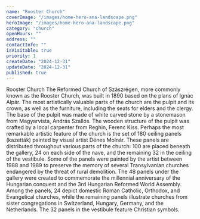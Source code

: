 ```yaml
---
name: "Rooster Church"
coverImage: "/images/home-hero-ana-landscape.png"
heroImage: "/images/home-hero-ana-landscape.png"
category: "church"
openHours: ""
address: ""
contactInfo: ""
isVisitable: true
priority: 1
createDate: "2024-12-31"
updateDate: "2024-12-31"
published: true
---
```


<ContentTitle>
    Rooster Church
</ContentTitle>
<ContentTextBlock>
The Reformed Church of Szászrégen, more commonly known as the Rooster Church, was built in 1890 based on the plans of Ignác Alpár. The most artistically valuable parts of the church are the pulpit and its crown, as well as the furniture, including the seats for elders and the clergy. The base of the pulpit was made of white carved stone by a stonemason from Magyarvista, András Szallós. The wooden structure of the pulpit was crafted by a local carpenter from Reghin, Ferenc Kiss.
</ContentTextBlock>
<ContentTextBlock>
Perhaps the most remarkable artistic feature of the church is the set of 180 ceiling panels (kazetták) painted by visual artist Dénes Molnár. These panels are distributed throughout various parts of the church: 100 are placed beneath the gallery, 24 on each side of the nave, and the remaining 32 in the ceiling of the vestibule. Some of the panels were painted by the artist between 1988 and 1989 to preserve the memory of several Transylvanian churches endangered by the threat of rural demolition. The 48 panels under the gallery were created to commemorate the millennial anniversary of the Hungarian conquest and the 3rd Hungarian Reformed World Assembly. 
</ContentTextBlock>
<ContentTextBlock>
Among the panels, 24 depict domestic Roman Catholic, Orthodox, and Evangelical churches, while the remaining panels illustrate churches from sister congregations in Switzerland, Hungary, Germany, and the Netherlands. The 32 panels in the vestibule feature Christian symbols.
</ContentTextBlock>
